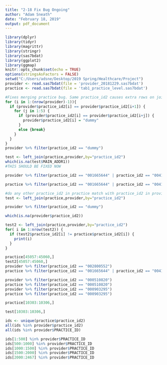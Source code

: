 ---
title: "2-18 Fix Bug Ongoing"
author: "Adam Sneath"
date: "February 18, 2019"
output: pdf_document
---

```{r setup, include=FALSE}
library(dplyr)
library(tidyr)
library(magrittr)
library(stringr)
library(sas7bdat)
library(ggplot2)
library(ggmap)
knitr::opts_chunk$set(echo = TRUE)
options(stringsAsFactors = FALSE)
setwd("C:/Users/adsne/Desktop/2019 Spring/Healthcare/Project")
provider <- read.sas7bdat(file = 'provider_20181229.sas7bdat')
practice <- read.sas7bdat(file = 'tab1_practice_level.sas7bdat')
```


```{r}
#Fixes merging practice bug. Same practice_id2 causes extra rows on join
for (i in 1:(nrow(provider)-1)){
  if (provider$practice_id2[i] == provider$practice_id2[i+1]) {
    for (j in 1:5) {
      if (provider$practice_id2[i] == provider$practice_id2[i+j]) {
        provider$practice_id2[i] = "dummy"
      }
      else {break}
    }
  }
}
provider %>% filter(practice_id2 == "dummy")
```

```{r}
test <- left_join(practice,provider,by="practice_id2")
which(is.na(test$MAIN_ADDR1))
#THIS SHOULD BE FIXED NOW 
```

```{r}

provider %>% filter(practice_id2 == "001665644" | practice_id2 == "004150164" | practice_id2 == "004123567")

practice %>% filter(practice_id2 == "001665644" | practice_id2 == "004150164" | practice_id2 == "004123567")

#do any other practice_id2 in practice match with practice_id2 in provider, and not PRACTICE_ID (same record)?
test <- left_join(practice,provider,by="practice_id2")
```

```{r}
provider %>% filter(practice_id2 == "dummy")
```

```{r}
which(is.na(provider$practice_id2))
```

```{r}
test2 <- left_join(practice,provider,by="practice_id2")
for( i in 1:nrow(test2)) {
  if (test2$practice_id2[i] != practice$practice_id2[i]) {
    print(i)
  }
}
```

```{r}
practice[45057:45060,]
test2[45057:45060,]
provider %>% filter(practice_id2 == "002800552")
practice %>% filter(practice_id2 == "001665644" | practice_id2 == "004150164" | practice_id2 == "004123567")
```

```{r}
provider %>% filter(practice_id2 == "000510820")
practice %>% filter(practice_id2 == "000510820")
provider %>% filter(practice_id2 == "000903295")
practice %>% filter(practice_id2 == "000903295")
```

```{r}
practice[10303:10306,]
```

```{r}
test[10303:10306,]
```

```{r}
ids <- unique(practice$practice_id2)
all(ids %in% provider$practice_id2)
all(ids %in% provider$PRACTICE_ID)

ids[1:500] %in% provider$PRACTICE_ID
ids[500:1000] %in% provider$PRACTICE_ID
ids[1000:1500] %in% provider$PRACTICE_ID
ids[1500:2000] %in% provider$PRACTICE_ID
ids[2000:2467] %in% provider$PRACTICE_ID


```